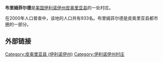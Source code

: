 {{Unreferenced|time=2013-07-11T04:15:57+00:00}}
{{Geobox|Settlement
<!-- *** Heading *** -->
| name                              = Brimfield
| native_name                       = 
| other_name                        = 
| category                          = 村庄
<!-- *** Names **** -->
| etymology                         = 
| official_name                     = 
| motto                             = 
| nickname                          = 
<!-- *** Image *** -->
| image                             = 
| image_caption                     = 
<!-- *** Symbols *** -->
| flag                              = 
| symbol                            = 
<!-- *** Country *** -->
| country                           = 美国
| state                             = 伊利诺伊州
| region                            = [[皮奥里亚县_(伊利诺伊州)|皮奥里亚县]]
| region_type                       = 县
| district                          = 
| district_type                     = 镇
| municipality                      = 
<!-- *** Locations *** -->
| location                          = 
| elevation_imperial                = 
| prominence_imperial               = 
| lat_d                             = 40
| lat_m                             = 50
| lat_s                             = 18
| lat_NS                            = N
| long_d                            = 89
| long_m                            = 53
| long_s                            = 2
| long_EW                           = W
| highest                           = 
| highest_location                  = 
| highest_region                    = 
| highest_state                     = 
| highest_elevation_imperial        = 
| highest_lat_d                     = 
| highest_lat_m                     = 
| highest_lat_s                     = 
| highest_lat_NS                    = 
| highest_long_d                    = 
| highest_long_m                    = 
| highest_long_s                    = 
| highest_long_EW                   = 
| lowest                            = 
| lowest_location                   = 
| lowest_region                     = 
| lowest_state                      = 
| lowest_elevation_imperial         = 
| lowest_lat_d                      = 
| lowest_lat_m                      = 
| lowest_lat_s                      = 
| lowest_lat_NS                     = 
| lowest_long_d                     = 
| lowest_long_m                     = 
| lowest_long_s                     = 
| lowest_long_EW                    = 
<!-- *** Dimensions *** -->
| length_imperial                   = 
| length_orientation                = 
| area_imperial                     = 0.8
| area_land_imperial                = 0.8
| area_water_imperial               = 
| area_urban_imperial               = 
| area_metro_imperial               = 
<!-- *** Population *** -->
| population                        = 933
| population_date                   = 2000
| population_urban                  = 
| population_metro                  = 
| population_density                = 
| population_density_imperial       = 1238.7
| population_density_urban_imperial = 
| population_density_metro_imperial = 
<!-- *** History & management *** -->
| established                       = 
| date                              = 
| government                        = 
| government_location               = 
| government_region                 = 
| government_state                  = 
| government_elevation_imperial     = 
| government_lat_d                  = 
| government_lat_m                  = 
| government_lat_s                  = 
| government_lat_NS                 = 
| government_long_d                 = 
| government_long_m                 = 
| government_long_s                 = 
| government_long_EW                = 
| mayor                             = 
| leader                            = 
| leader_type                       = 
<!-- *** Codes ***  -->
| timezone                          = [[北美中部时区|CST]]
| utc_offset                        = -6
| timezone_DST                      = [[北美中部时区|CDT]]
| utc_offset_DST                    = -5
| postal_code                       = 61517
| area_code                         = 309
| code                              = 
<!-- *** UNESCO etc. *** -->
| whs_name                          = 
| whs_year                          = 
| whs_number                        = 
| whs_region                        = 
| whs_criteria                      = 
| iucn_category                     = 
<!-- *** Maps *** -->
| map                               = Illinois - outline map.svg
<!-- Illinois Locator Map.PNG -->
| map_caption                       = 布里姆菲尔德在伊利诺伊州的位置
| map_background                    = Illinois - background map.png
| map_locator                       = Illinois2
<!-- *** Websites *** -->
| commons                           = Brimfield, Illinois
| statistics                        = 
| website                           = 
<!-- *** Footnotes *** -->
| footnotes                         = 
}}
'''布里姆菲尔德'''是[[美国|美国]][[伊利诺伊州|伊利诺伊州]][[皮奥里亚县_(伊利诺伊州)|皮奥里亚县]]的一处村庄。

在2000年人口普查中，该地的人口共有933名。布里姆菲尔德是皮奥里亚县都市圈的一部分。

== 外部链接 ==

[[Category:皮奥里亚县_(伊利诺伊州)|Category:皮奥里亚县 (伊利诺伊州)]]
[[Category:伊利诺伊州村庄|Category:伊利诺伊州村庄]]